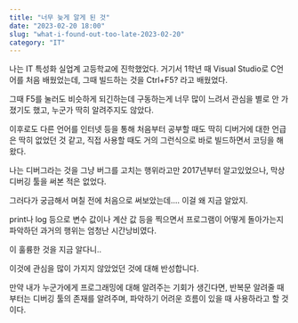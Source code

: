 ---
title: "너무 늦게 알게 된 것"
date: "2023-02-20 18:00"
slug: "what-i-found-out-too-late-2023-02-20"
category: "IT"
---

나는 IT 특성화 실업계 고등학교에 진학했었다.
거기서 1학년 때 Visual Studio로 C언어를 처음 배웠었는데, 그때 빌드하는 것을 Ctrl+F5? 라고 배웠었다.

그때 F5를 눌러도 비슷하게 되긴하는데 구동하는게 너무 많이 느려서 관심을 별로 안 가졌기도 했고, 누군가 딱히 알려주지도 않았다.

이후로도 다른 언어를 인터넷 등을 통해 처음부터 공부할 때도 딱히 디버거에 대한 언급은 딱히 없었던 것 같고, 직접 사용할 때도 거의 그런식으로 바로 빌드하면서 코딩을 해왔다.

나는 디버그라는 것을 그냥 버그를 고치는 행위라고만 2017년부터 알고있었으나, 막상 디버깅 툴을 써본 적은 없었다.

그러다가 궁금해서 며칠 전에 처음으로 써보았는데.... 이걸 왜 지금 알았지.

print나 log 등으로 변수 값이나 계산 값 등을 찍으면서 프로그램이 어떻게 돌아가는지 파악하던 과거의 행위는 엄청난 시간낭비였다.

이 훌륭한 것을 지금 알다니..

이것에 관심을 많이 가지지 않았었던 것에 대해 반성합니다.


만약 내가 누군가에게 프로그래밍에 대해 알려주는 기회가 생긴다면, 반복문 알려줄 때부터는 디버깅 툴의 존재를 알려주며, 파악하기 어려운 흐름이 있을 때 사용하라고 할 것이다.
